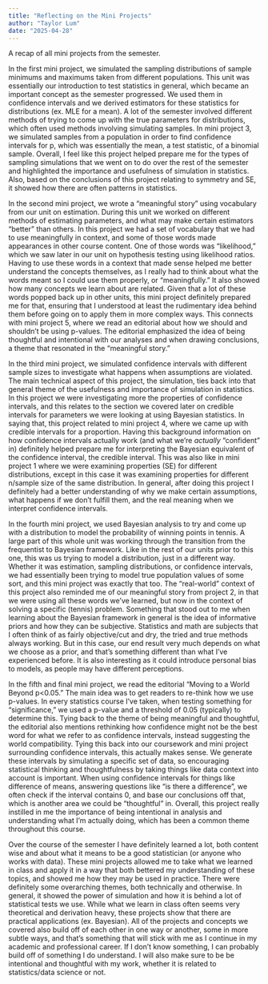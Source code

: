 ```yaml
---
title: "Reflecting on the Mini Projects"
author: "Taylor Lum"
date: "2025-04-28"
---
```


A recap of all mini projects from the semester.

In the first mini project, we simulated the sampling distributions of sample minimums and maximums taken from different populations. This unit was essentially our introduction to test statistics in general, which became an important concept as the semester progressed. We used them in confidence intervals and we derived estimators for these statistics for distributions (ex. MLE for a mean). A lot of the semester involved different methods of trying to come up with the true parameters for distributions, which often used methods involving simulating samples. In mini project 3, we simulated samples from a population in order to find confidence intervals for p, which was essentially the mean, a test statistic, of a binomial sample. Overall, I feel like this project helped prepare me for the types of sampling simulations that we went on to do over the rest of the semester and highlighted the importance and usefulness of simulation in statistics. Also, based on the conclusions of this project relating to symmetry and SE, it showed how there are often patterns in statistics.

In the second mini project, we wrote a "meaningful story" using vocabulary from our unit on estimation. During this unit we worked on different methods of estimating parameters, and what may make certain estimators "better" than others. In this project we had a set of vocabulary that we had to use meaningfully in context, and some of those words made appearances in other course content. One of those words was "likelihood," which we saw later in our unit on hypothesis testing using likelihood ratios. Having to use these words in a context that made sense helped me better understand the concepts themselves, as I really had to think about what the words meant so I could use them properly, or "meaningfully." It also showed how many concepts we learn about are related. Given that a lot of these words popped back up in other units, this mini project definitely prepared me for that, ensuring that I understood at least the rudimentary idea behind them before going on to apply them in more complex ways. This connects with mini project 5, where we read an editorial about how we should and shouldn't be using p-values. The editorial emphasized the idea of being thoughtful and intentional with our analyses and when drawing conclusions, a theme that resonated in the "meaningful story." 

In the third mini project, we simulated confidence intervals with different sample sizes to investigate what happens when assumptions are violated. The main technical aspect of this project, the simulation, ties back into that general theme of the usefulness and importance of simulation in statistics. In this project we were investigating more the properties of confidence intervals, and this relates to the section we covered later on credible intervals for parameters we were looking at using Bayesian statistics. In saying that, this project related to mini project 4, where we came up with credible intervals for a proportion. Having this background information on how confidence intervals actually work (and what we're *actually* "confident" in) definitely helped prepare me for interpreting the Bayesian equivalent of the confidence interval, the credible interval. This was also like in mini project 1 where we were examining properties (SE) for different distributions, except in this case it was examining properties for different n/sample size of the same distribution. In general, after doing this project I definitely had a better understanding of why we make certain assumptions, what happens if we don't fulfill them, and the real meaning when we interpret confidence intervals.

In the fourth mini project, we used Bayesian analysis to try and come up with a distribution to model the probability of winning points in tennis. A large part of this whole unit was working through the transition from the frequentist to Bayesian framework. Like in the rest of our units prior to this one, this was us trying to model a distribution, just in a different way. Whether it was estimation, sampling distributions, or confidence intervals, we had essentially been trying to model true population values of some sort, and this mini project was exactly that too. The "real-world" context of this project also reminded me of our meaningful story from project 2, in that we were using all these words we've learned, but now in the context of solving a specific (tennis) problem. Something that stood out to me when learning about the Bayesian framework in general is the idea of informative priors and how they can be subjective. Statistics and math are subjects that I often think of as fairly objective/cut and dry, the tried and true methods always working. But in this case, our end result very much depends on what we choose as a prior, and that's something different than what I've experienced before. It is also interesting as it could introduce personal bias to models, as people may have different perceptions.

In the fifth and final mini project, we read the editorial "Moving to a World Beyond p<0.05." The main idea was to get readers to re-think how we use p-values. In every statistics course I've taken, when testing something for "significance," we used a p-value and a threshold of 0.05 (typically) to determine this. Tying back to the theme of being meaningful and thoughtful, the editorial also mentions rethinking how confidence might not be the best word for what we refer to as confidence intervals, instead suggesting the world compatibility. Tying this back into our coursework and mini project surrounding confidence intervals, this actually makes sense. We generate these intervals by simulating a specific set of data, so encouraging statistical thinking and thoughtfulness by taking things like data context into account is important. When using confidence intervals for things like difference of means, answering questions like "is there a difference", we often check if the interval contains 0, and base our conclusions off that, which is another area we could be "thoughtful" in. Overall, this project really instilled in me the importance of being intentional in analysis and understanding what I'm actually doing, which has been a common theme throughout this course.

Over the course of the semester I have definitely learned a lot, both content wise and about what it means to be a good statistician (or anyone who works with data). These mini projects allowed me to take what we learned in class and apply it in a way that both bettered my understanding of these topics, and showed me how they may be used in practice. There were definitely some overarching themes, both technically and otherwise. In general, it showed the power of simulation and how it is behind a lot of statistical tests we use. While what we learn in class often seems very theoretical and derivation heavy, these projects show that there are practical applications (ex. Bayesian). All of the projects and concepts we covered also build off of each other in one way or another, some in more subtle ways, and that's something that will stick with me as I continue in my academic and professional career. If I don't know something, I can probably build off of something I do understand. I will also make sure to be be intentional and thoughtful with my work, whether it is related to statistics/data science or not. 

